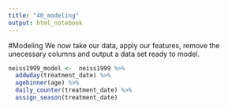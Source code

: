 ```yaml
---
title: "40_modeling"
output: html_notebook
---
```


#Modeling
We now take our data, apply our features, remove the unecessary columns and output a data set ready to model.
```r
neiss1999_model <-  neiss1999 %>% 
  addwday(treatment_date) %>% 
  agebinner(age) %>% 
  daily_counter(treatment_date) %>% 
  assign_season(treatment_date)
```



